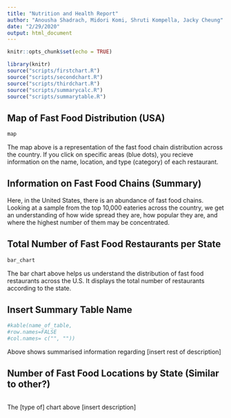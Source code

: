 ```yaml
---
title: "Nutrition and Health Report"
author: "Anousha Shadrach, Midori Komi, Shruti Kompella, Jacky Cheung"
date: "2/29/2020"
output: html_document
---
```


```r
knitr::opts_chunk$set(echo = TRUE)
```

```r

library(knitr)
source("scripts/firstchart.R")
source("scripts/secondchart.R")
source("scripts/thirdchart.R")
source("scripts/summarycalc.R")
source("scripts/summarytable.R")

```


## Map of Fast Food Distribution (USA) 

```r


map


```
The map above is a representation of the fast food chain distribution across the country. If you click on specific areas (blue dots), you recieve information on the name, location, and type (category) of each restaurant.  

## Information on Fast Food Chains (Summary)

Here, in the United States, there is an abundance of fast food chains. Looking at a sample from the top 10,000 eateries across the country, we get an understanding of how wide spread they are, how popular they are, and where the highest number of them may be concentrated. 

## Total Number of Fast Food Restaurants per State
```r

bar_chart

```
The bar chart above helps us understand the distribution of fast food restaurants across the U.S. It displays the total number of restaurants according to the state. 

## Insert Summary Table Name 
```r

#kable(name_of_table,
#row.names=FALSE
#col.names= c("", ""))

```
Above shows summarised information regarding [insert rest of description]

## Number of Fast Food Locations by State (Similar to other?)
```r

```
The [type of] chart above [insert description]
